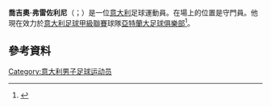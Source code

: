 '''喬吉奧·弗雷佐利尼'''（{{lang-it|Giorgio Frezzolini}}；{{bd|1976年|1月21日}}）是一位[[意大利|意大利]]足球運動員。在場上的位置是守門員。他現在效力於[[意大利足球甲級聯賽|意大利足球甲級聯賽]]球隊[[亞特蘭大足球俱樂部|亞特蘭大足球俱樂部]]<ref>{{cite news|url=http://www.inter.it/aas/news/reader?N=3283&L=it|title=CALCIOMERCATO INTER, I TRASFERIMENTI FIN QUI AVVENUTI|date=2001-06-29|accessdate=2010-06-21|work=FC Internazionale Milano|language=it|archive-date=2012-10-09|archive-url=https://web.archive.org/web/20121009235339/http://www.inter.it/aas/news/reader?N=3283&L=it|dead-url=no}}</ref>。

==參考資料==
{{Reflist}}

{{DEFAULTSORT: Frezzolini, Giorgio}}
[[Category:意大利男子足球运动员|Category:意大利男子足球运动员]]